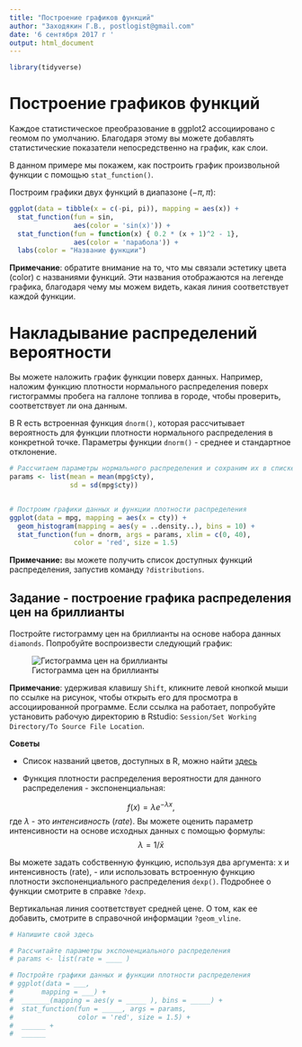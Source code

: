 ```yaml
---
title: "Построение графиков функций"
author: "Заходякин Г.В., postlogist@gmail.com"
date: '6 сентября 2017 г '
output: html_document
---
```


```r
library(tidyverse)
```

# Построение графиков функций

Каждое статистическое преобразование в ggplot2 ассоциировано с геомом по умолчанию. Благодаря этому вы можете добавлять статистические показатели непосредственно на график, как слои. 

В данном примере мы покажем, как построить график произвольной функции с помощью `stat_function()`.

Построим графики двух функций в диапазоне $(-\pi, \pi)$:


```r
ggplot(data = tibble(x = c(-pi, pi)), mapping = aes(x)) +
  stat_function(fun = sin, 
                aes(color = 'sin(x)')) +
  stat_function(fun = function(x) { 0.2 * (x + 1)^2 - 1}, 
                aes(color = 'парабола')) +
  labs(color = "Название функции")
```

**Примечание**: обратите внимание на то, что мы связали эстетику цвета (color) с названиями функций. Эти названия отображаются на легенде графика, благодаря чему мы можем видеть, какая линия соответствует каждой функции. 

# Накладывание распределений вероятности

Вы можете наложить график функции поверх данных. Например, наложим функцию плотности нормального распределения поверх гистограммы пробега на галлоне топлива в городе, чтобы проверить, соответствует ли она данным.

В R есть встроенная функция `dnorm()`, которая рассчитывает вероятность для функции плотности нормального распределения в конкретной точке. Параметры функции `dnorm()` - среднее и стандартное отклонение.

```r
# Рассчитаем параметры нормального распределения и сохраним их в списке
params <- list(mean = mean(mpg$cty), 
               sd = sd(mpg$cty))


# Построим графики данных и функции плотности распределения
ggplot(data = mpg, mapping = aes(x = cty)) +
  geom_histogram(mapping = aes(y = ..density..), bins = 10) +
  stat_function(fun = dnorm, args = params, xlim = c(0, 40), 
                color = 'red', size = 1.5)


```

**Примечание:** вы можете получить список доступных функций распределения, запустив команду `?distributions`.

## Задание - построение графика распределения цен на бриллианты

Постройте гистограмму цен на бриллианты на основе набора данных `diamonds`. Попробуйте воспроизвести следующий график:


![Гистограмма цен на бриллианты](pics/diamond_prices.png)


**Примечание**: удерживая клавишу `Shift`, кликните левой кнопкой мыши по ссылке на рисунок, чтобы открыть его для просмотра в ассоциированной программе. Если ссылка на работает, попробуйте установить рабочую директорию в Rstudio: `Session/Set Working Directory/To Source File Location`.

**Советы** 

 - Список названий цветов, доступных в R, можно найти [здесь](http://research.stowers-institute.org/efg/R/Color/Chart/ColorChart.pdf)

 - Функция плотности распределения вероятности для данного распределения - экспоненциальная: 
 
 
 $$ f(x) = \lambda e^{-\lambda x}, $$
 где $\lambda$ - это *интенсивность* (*rate*). Вы можете оценить параметр интенсивности на основе исходных данных с помощью формулы:
$$ \lambda = 1 / \bar{x} $$


Вы можете задать собственную функцию, используя два аргумента: x и интенсивность (rate), - или использовать встроенную функцию плотности экспоненциального распределения `dexp()`. Подробнее о функции смотрите в справке `?dexp`.

Вертикальная линия соответствует средней цене. О том, как ее добавить, смотрите в справочной информации `?geom_vline`.


```r
# Напишите свой здесь

# Рассчитайте параметры экспоненциального распределения
# params <- list(rate = ____ )

# Постройте графики данных и функции плотности распределения
# ggplot(data = ___, 
#       mapping = ___) +
#  _______(mapping = aes(y = _____ ), bins = _____) +
#  stat_function(fun = _____, args = params, 
#                color = 'red', size = 1.5) + 
#  ______ +
#  ______

```
